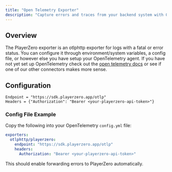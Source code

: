 ```yaml
---
title: "Open Telemetry Exporter"
description: "Capture errors and traces from your backend system with OpenTelemetry."
---
```


## Overview
The PlayerZero exporter is an otlphttp exporter for logs with a fatal or error status. You can configure it through environment/system variables, a config file, or however else you have setup your OpenTelemetry agent.
If you have not yet set up OpenTelemetry check out the [open telemetry docs](https://opentelemetry.io/docs/getting-started/dev/) or see if one of our other connectors makes more sense.

## Configuration
```text
Endpoint = "https://sdk.playerzero.app/otlp"
Headers = {"Authorization": "Bearer <your-playerzero-api-token>"}
```

### Config File Example
Copy the following into your OpenTelemetry `config.yml` file:
```yaml
exporters:
  otlphttp/playerzero:
    endpoint: "https://sdk.playerzero.app/otlp"
    headers:
      Authorization: "Bearer <your-playerzero-api-token>"
```

This should enable forwarding errors to PlayerZero automatically.

